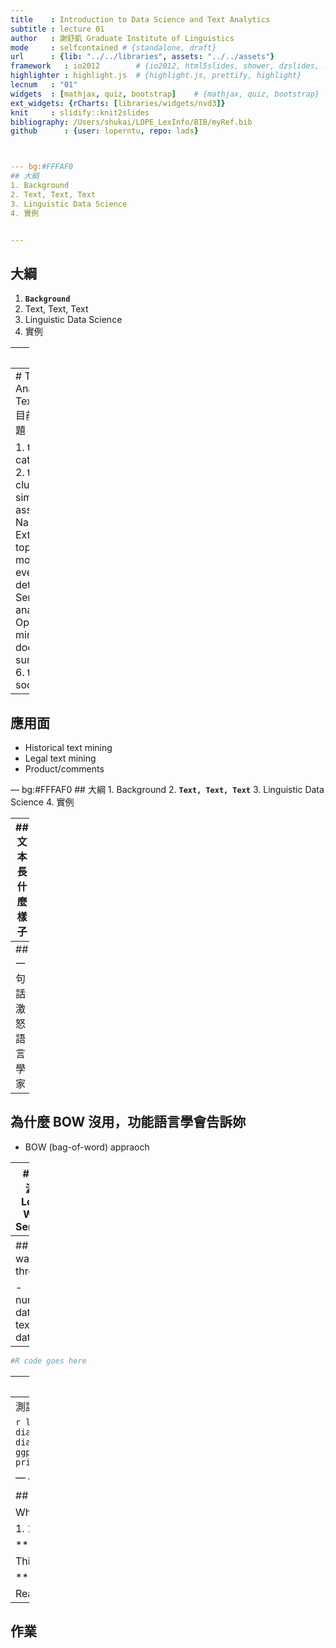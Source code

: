 ```yaml
---
title    : Introduction to Data Science and Text Analytics
subtitle : lecture 01
author   : 謝舒凱 Graduate Institute of Linguistics
mode     : selfcontained # {standalone, draft}
url      : {lib: "../../libraries", assets: "../../assets"}
framework   : io2012        # {io2012, html5slides, shower, dzslides, ...}
highlighter : highlight.js  # {highlight.js, prettify, highlight}
lecnum   : "01"
widgets  : [mathjax, quiz, bootstrap]    # {mathjax, quiz, bootstrap}
ext_widgets: {rCharts: [libraries/widgets/nvd3]}
knit     : slidify::knit2slides
bibliography: /Users/shukai/LOPE_LexInfo/BIB/myRef.bib
github      : {user: loperntu, repo: lads}



--- bg:#FFFAF0
## 大綱
1. Background
2. Text, Text, Text
3. Linguistic Data Science
4. 實例


---
```

## 大綱
1. __`Background`__
2. Text, Text, Text
3. Linguistic Data Science
4. 實例


---
## 背景

- <span style="color:blue; font-weight:bold"> 文本分析 (text analysis) </span> 在語言學裡 1950 年代即開始。文本自動分析 (text analytics) 則是受到大數據的影響開始興起。

---
# Text Analysis and Text Analytics
目前的關注主題

1. text categorization
2. text clustering / similarity / association 
3. Named Entity Extraction / topic modelling / event detection
4. Sentiment analysis / Opinion mining
5. document summarization
6. text and social network


---
## 應用面

- Historical text mining
- Legal text mining
- Product/comments 




--- bg:#FFFAF0
## 大綱
1. Background
2. __``Text, Text, Text``__
3. Linguistic Data Science
4. 實例


---
## 文本長什麼樣子






--- bg:#FFFAF0
## 大綱
1. Background
2. Text, Text, Text
3. __``Linguistic Data Science``__
4. 實例




---
## 一句話激怒語言學家




---
## 為什麼 BOW 沒用，功能語言學會告訴妳

- BOW (bag-of-word) appraoch



---
## 來源：Local, Web, Sensors







--- bg:#FFFAF0
## 大綱
1. Background
2. Text, Text, Text
3. Linguistic Data Science
4. __``實例``__





---
## 實例 walk through


- numeric data 
- textual data



---

```r
#R code goes here
```



---
## 香水評論
<!-- 改用台北政府資料
-->

```r
comments <- read.csv("../../../data/week2/perfumes_comments.csv", sep = "\t", 
                     dec = ".", quote = "\"")
head(comments)
summary(comments)
```




---
測試

```r
library(ggplot2)
data(diamonds)
diamonds<-diamonds[sample(1:nrow(diamonds),2000),]
ggplot(diamonds, aes(carat, price))+geom_point(color="firebrick")
```




--- &radio

## 複習

What is 1 + 1?

1. 1
2. _2_
3. 3
4. 4

*** .hint

This is easy!

*** .explanation

Really, you don't know how?


---
## 作業


